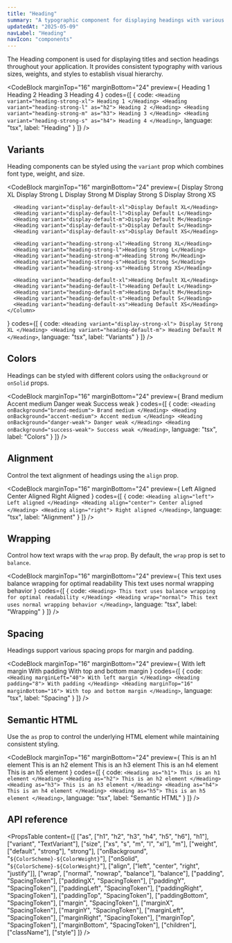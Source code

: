 ```yaml
---
title: "Heading"
summary: "A typographic component for displaying headings with various sizes, weights, and styles."
updatedAt: "2025-05-09"
navLabel: "Heading"
navIcon: "components"
---
```


The Heading component is used for displaying titles and section headings throughout your application. It provides consistent typography with various sizes, weights, and styles to establish visual hierarchy.

<CodeBlock
  marginTop="16"
  marginBottom="24"
  preview={
    <Column gap="16" fillWidth>
      <Heading variant="heading-strong-xl">Heading 1</Heading>
      <Heading variant="heading-strong-l">Heading 2</Heading>
      <Heading variant="heading-strong-m">Heading 3</Heading>
      <Heading variant="heading-strong-s">Heading 4</Heading>
    </Column>
  }
  codes={[
    {
      code:
`<Heading variant="heading-strong-xl">
    Heading 1
</Heading>
<Heading variant="heading-strong-l" as="h2">
    Heading 2
</Heading>
<Heading variant="heading-strong-m" as="h3">
    Heading 3
</Heading>
<Heading variant="heading-strong-s" as="h4">
    Heading 4
</Heading>`,
      language: "tsx",
      label: "Heading"
    }
  ]}
/>

## Variants

Heading components can be styled using the `variant` prop which combines font type, weight, and size.

<CodeBlock
  marginTop="16"
  marginBottom="24"
  preview={
    <Column gap="16">
      <Heading variant="display-strong-xl">Display Strong XL</Heading>
      <Heading variant="display-strong-l">Display Strong L</Heading>
      <Heading variant="display-strong-m">Display Strong M</Heading>
      <Heading variant="display-strong-s">Display Strong S</Heading>
      <Heading variant="display-strong-xs">Display Strong XS</Heading>

      <Heading variant="display-default-xl">Display Default XL</Heading>
      <Heading variant="display-default-l">Display Default L</Heading>
      <Heading variant="display-default-m">Display Default M</Heading>
      <Heading variant="display-default-s">Display Default S</Heading>
      <Heading variant="display-default-xs">Display Default XS</Heading>

      <Heading variant="heading-strong-xl">Heading Strong XL</Heading>
      <Heading variant="heading-strong-l">Heading Strong L</Heading>
      <Heading variant="heading-strong-m">Heading Strong M</Heading>
      <Heading variant="heading-strong-s">Heading Strong S</Heading>
      <Heading variant="heading-strong-xs">Heading Strong XS</Heading>

      <Heading variant="heading-default-xl">Heading Default XL</Heading>
      <Heading variant="heading-default-l">Heading Default L</Heading>
      <Heading variant="heading-default-m">Heading Default M</Heading>
      <Heading variant="heading-default-s">Heading Default S</Heading>
      <Heading variant="heading-default-xs">Heading Default XS</Heading>
    </Column>
  }
  codes={[
    {
      code:
`<Heading variant="display-strong-xl">
    Display Strong XL
</Heading>
<Heading variant="heading-default-m">
    Heading Default M
</Heading>`,
      language: "tsx",
      label: "Variants"
    }
  ]}
/>

## Colors

Headings can be styled with different colors using the `onBackground` or `onSolid` props.

<CodeBlock
  marginTop="16"
  marginBottom="24"
  preview={
    <Column gap="16" fillWidth>
      <Heading onBackground="brand-medium">Brand medium</Heading>
      <Heading onBackground="accent-medium">Accent medium</Heading>
      <Heading onBackground="danger-weak">Danger weak</Heading>
      <Heading onBackground="success-weak">Success weak</Heading>
    </Column>
  }
  codes={[
    {
      code:
`<Heading onBackground="brand-medium">
    Brand medium
</Heading>
<Heading onBackground="accent-medium">
    Accent medium
</Heading>
<Heading onBackground="danger-weak">
    Danger weak
</Heading>
<Heading onBackground="success-weak">
    Success weak
</Heading>`,
      language: "tsx",
      label: "Colors"
    }
  ]}
/>

## Alignment

Control the text alignment of headings using the `align` prop.

<CodeBlock
  marginTop="16"
  marginBottom="24"
  preview={
    <Column gap="16" fillWidth>
      <Heading align="left">Left Aligned</Heading>
      <Heading align="center">Center Aligned</Heading>
      <Heading align="right">Right Aligned</Heading>
    </Column>
  }
  codes={[
    {
      code:
`<Heading align="left">
    Left aligned
</Heading>
<Heading align="center">
    Center aligned
</Heading>
<Heading align="right">
    Right aligned
</Heading>`,
      language: "tsx",
      label: "Alignment"
    }
  ]}
/>

## Wrapping

Control how text wraps with the `wrap` prop. By default, the `wrap` prop is set to `balance`.

<CodeBlock
  marginTop="16"
  marginBottom="24"
  preview={
    <Column gap="16" maxWidth={32}>
      <Heading>This text uses balance wrapping for optimal readability</Heading>
      <Heading wrap="normal">This text uses normal wrapping behavior</Heading>
    </Column>
  }
  codes={[
    {
      code:
`<Heading>
    This text uses balance wrapping for optimal readability
</Heading>
<Heading wrap="normal">
    This text uses normal wrapping behavior
</Heading>`,
      language: "tsx",
      label: "Wrapping"
    }
  ]}
/>

## Spacing

Headings support various spacing props for margin and padding.

<CodeBlock
  marginTop="16"
  marginBottom="24"
  preview={
    <Column gap="16" fillWidth>
      <Heading marginLeft="40">
          With left margin
      </Heading>
      <Heading padding="8">
          With padding
      </Heading>
      <Heading marginTop="16" marginBottom="16">
          With top and bottom margin
      </Heading>
    </Column>
  }
  codes={[
    {
      code:
`<Heading marginLeft="40">
    With left margin
</Heading>
<Heading padding="8">
    With padding
</Heading>
<Heading marginTop="16" marginBottom="16">
    With top and bottom margin
</Heading>`,
      language: "tsx",
      label: "Spacing"
    }
  ]}
/>

## Semantic HTML

Use the `as` prop to control the underlying HTML element while maintaining consistent styling.

<CodeBlock
  marginTop="16"
  marginBottom="24"
  preview={
    <Column gap="16" fillWidth>
      <Heading variant="heading-strong-xl">This is an h1 element</Heading>
      <Heading variant="heading-strong-l">This is an h2 element</Heading>
      <Heading variant="heading-strong-m">This is an h3 element</Heading>
      <Heading variant="heading-strong-s">This is an h4 element</Heading>
      <Heading variant="heading-strong-xs">This is an h5 element</Heading>
    </Column>
  }
  codes={[
    {
      code:
`<Heading as="h1">
    This is an h1 element
</Heading>
<Heading as="h2">
    This is an h2 element
</Heading>
<Heading as="h3">
    This is an h3 element
</Heading>
<Heading as="h4">
    This is an h4 element
</Heading>
<Heading as="h5">
    This is an h5 element
</Heading>`,
      language: "tsx",
      label: "Semantic HTML"
    }
  ]}
/>

## API reference

<PropsTable
  content={[
    ["as", ["h1", "h2", "h3", "h4", "h5", "h6"], "h1"],
    ["variant", "TextVariant"],
    ["size", ["xs", "s", "m", "l", "xl"], "m"],
    ["weight", ["default", "strong"], "strong"],
    ["onBackground", "`${ColorScheme}-${ColorWeight}`"],
    ["onSolid", "`${ColorScheme}-${ColorWeight}`"],
    ["align", ["left", "center", "right", "justify"]],
    ["wrap", ["normal", "nowrap", "balance"], "balance"],
    ["padding", "SpacingToken"],
    ["paddingX", "SpacingToken"],
    ["paddingY", "SpacingToken"],
    ["paddingLeft", "SpacingToken"],
    ["paddingRight", "SpacingToken"],
    ["paddingTop", "SpacingToken"],
    ["paddingBottom", "SpacingToken"],
    ["margin", "SpacingToken"],
    ["marginX", "SpacingToken"],
    ["marginY", "SpacingToken"],
    ["marginLeft", "SpacingToken"],
    ["marginRight", "SpacingToken"],
    ["marginTop", "SpacingToken"],
    ["marginBottom", "SpacingToken"],
    ["children"],
    ["className"],
    ["style"]
  ]}
/>